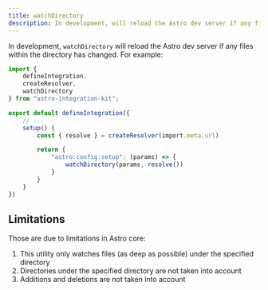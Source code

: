 ```yaml
---
title: watchDirectory
description: In development, will reload the Astro dev server if any files within the directory has changed.
---
```


In development, `watchDirectory` will reload the Astro dev server if any files within
the directory has changed. For example:

```ts title="my-integration/index.ts" {4,14}
import {
	defineIntegration,
	createResolver,
	watchDirectory
} from "astro-integration-kit";

export default defineIntegration({
	// ...
	setup() {
		const { resolve } = createResolver(import.meta.url)

		return {
			"astro:config:setup": (params) => {
				watchDirectory(params, resolve())
			}
		}
	}
})
```

## Limitations

Those are due to limitations in Astro core:

1. This utility only watches files (as deep as possible) under the specified directory
2. Directories under the specified directory are not taken into account
3. Additions and deletions are not taken into account
